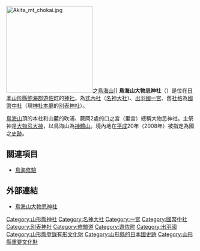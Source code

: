 {{日本神社
| name = 鳥海山大物忌神社
| img = File:Hukura Shrine.JPG
| img_capt = 吹浦口之宮拜殿和本殿
| image_width = 250px
| nihongo = 鳥海山大物忌神社
| hiragana = ちょうかいさんおおものいみじんじゃ
| romaji = Chōkaisan Ōmonoimi Jinja
| location = 山頂御本社：[[山形縣|山形縣]][[飽海郡|飽海郡]][[遊佐町|遊佐町]]大字吹浦字鳥海山1<br />吹浦口之宮：山形縣飽海郡遊佐町大字吹浦字布倉1<br />蕨岡口之宮：山形縣飽海郡遊佐町大字上蕨岡字松ヶ岡51
| god = 山頂御本社：[[大物忌神|大物忌神]]<br/>吹浦口之宮：大物忌神・[[月讀命|月讀命]]<br/>蕨岡口之宮：大物忌神
| type = [[式內社|式內社]]（[[名神大社|名神大社]]）・[[出羽國|出羽國]][[一宮|一宮]]・[[國幣中社|國幣中社]]・[[別表神社|別表神社]]
| struct = 
| open_year = 傳・[[景行天皇|景行天皇]]或[[欽明天皇|欽明天皇]]治世
| cere_date = 5月4日（吹浦口之宮）<br />5月3日（蕨岡口之宮）
|}}
[[File:Akita_mt_chokai.jpg|230px]]之[[鳥海山|鳥海山]]]]
'''鳥海山大物忌神社'''（{{lang|ja|ちょうかいさんおおものいみじんじゃ}}）是位在[[日本|日本]][[山形縣|山形縣]][[飽海郡|飽海郡]][[遊佐町|遊佐町]]的[[神社|神社]]。為[[式內社|式內社]]（[[名神大社|名神大社]]）、[[出羽國|出羽國]][[一宮|一宮]]、舊[[社格|社格]]為[[國幣中社|國幣中社]]（現[[神社本廳|神社本廳]]的[[別表神社|別表神社]]）。

[[鳥海山|鳥海山]]頂的本社和山麓的吹浦、蕨岡2處的口之宮（里宮）總稱大物忌神社。主祭神是[[大物忌神|大物忌大神]]，以鳥海山為[[神體山|神體山]]。境內地在[[平成|平成]]20年（2008年）被指定為國之[[史跡|史跡]]。

== 關連項目 ==
*[[鳥海修驗|鳥海修驗]]

== 外部連結 ==
{{Commonscat|Chōkaisan-Ōmonoimi-jinja}}
* [http://www9.plala.or.jp/thoukai/ 鳥海山大物忌神社]

{{一宮}}
{{近代社格制度}}

[[Category:山形縣神社|Category:山形縣神社]]
[[Category:名神大社|Category:名神大社]]
[[Category:一宮|Category:一宮]]
[[Category:國幣中社|Category:國幣中社]]
[[Category:別表神社|Category:別表神社]]
[[Category:修驗道|Category:修驗道]]
[[Category:遊佐町|Category:遊佐町]]
[[Category:出羽國|Category:出羽國]]
[[Category:山形縣登錄有形文化財|Category:山形縣登錄有形文化財]]
[[Category:山形縣的日本國史跡|Category:山形縣的日本國史跡]]
[[Category:山形縣重要文化財|Category:山形縣重要文化財]]